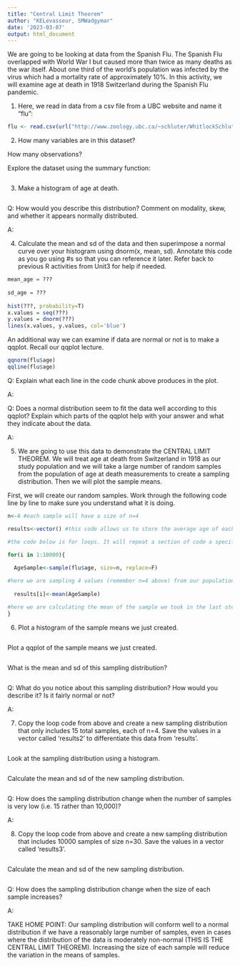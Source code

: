 ---
title: "Central Limit Theorem"
author: "KELevasseur, SMWadgymar"
date: '2023-03-07'
output: html_document
---

We are going to be looking at data from the Spanish Flu. The Spanish Flu overlapped with World War I but caused more than twice as many deaths as the war itself. About one third of the world's population was infected by the virus which had a mortality rate of approximately 10%. In this activity, we will examine age at death in 1918 Switzerland during the Spanish Flu pandemic. 


1) Here, we read in data from a csv file from a UBC website and name it "flu":
```{r}
flu <- read.csv(url("http://www.zoology.ubc.ca/~schluter/WhitlockSchluter/wp-content/data/chapter10/chap10e6AgesAtDeathSpanishFlu1918.csv"))
```


2) How many variables are in this dataset?

How many observations?

Explore the dataset using the summary function:
```{r}

```


3) Make a histogram of age at death.
```{r}

```


Q: How would you describe this distribution? Comment on modality, skew, and whether it appears normally distributed.

A:



4) Calculate the mean and sd of the data and then superimpose a normal curve over your histogram using dnorm(x, mean, sd). Annotate this code as you go using #s so that you can reference it later. Refer back to previous R activities from Unit3 for help if needed.

```{r}
mean_age = ???
  
sd_age = ???
  
hist(???, probability=T)
x.values = seq(???)
y.values = dnorm(???)
lines(x.values, y.values, col='blue')
```


An additional way we can examine if data are normal or not is to make a qqplot. Recall our qqplot lecture.

```{r}
qqnorm(flu$age)
qqline(flu$age)
```

Q: Explain what each line in the code chunk above produces in the plot.

A:

Q: Does a normal distribution seem to fit the data well according to this qqplot? Explain which parts of the qqplot help with your answer and what they indicate about the data.

A: 



5) We are going to use this data to demonstrate the CENTRAL LIMIT THEOREM. We will treat age at death from Switzerland in 1918 as our study population and we will take a large number of random samples from the population of age at death measurements to create a sampling distribution. Then we will plot the sample means.

First, we will create our random samples. Work through the following code line by line to make sure you understand what it is doing.

```{r}
n<-4 #each sample will have a size of n=4

results<-vector() #this code allows us to store the average age of each sample in this vector that I am calling 'results'. This line of code creates a blank vector that we can fill up with average values as we proceed.

#the code below is for loops. It will repeat a section of code a specified number of times. In this case, we are going to loop through this code 10,000 times. Each loop through the code is designated as i, with i=1 for the first loop through i=10000 for the 10000th loop.

for(i in 1:10000){
  
  AgeSample<-sample(flu$age, size=n, replace=F)

#here we are sampling 4 values (remember n=4 above) from our population and calling it 'AgeSample'. The replace=F argument specifies that we are unable to sample the same individual data point more than once (no replacement)
  
  results[i]<-mean(AgeSample)

#here we are calculating the mean of the sample we took in the last step and placing it in the ith spot of the results vector. For the first iteration of the loop, when i=1, the mean for that sample will go into the first spot in the results vector. When i=2, the mean for that second sample will go into the second spot in the vector, and so on. This vector will contain 10000 elements by the time the loop is done.
}
```



6) Plot a histogram of the sample means we just created.

```{r}

```

Plot a qqplot of the sample means we just created.

```{r}

```

What is the mean and sd of this sampling distribution?

```{r}

```

Q: What do you notice about this sampling distribution? How would you describe it? Is it fairly normal or not?

A: 




7) Copy the loop code from above and create a new sampling distribution that only includes 15 total samples, each of n=4. Save the values in a vector called 'results2' to differentiate this data from 'results'.

```{r}

```

Look at the sampling distribution using a histogram.

```{r}

```


Calculate the mean and sd of the new sampling distribution.

```{r}

```


Q: How does the sampling distribution change when the number of samples is very low (i.e. 15 rather than 10,000)?

A: 




8) Copy the loop code from above and create a new sampling distribution that includes 10000 samples of size n=30.  Save the values in a vector called 'results3'.

```{r}

```

Calculate the mean and sd of the new sampling distribution.

```{r}

```


Q: How does the sampling distribution change when the size of each sample increases?

A: 



TAKE HOME POINT:
Our sampling distribution will conform well to a normal distribution if we have a reasonably large number of samples, even in cases where the distribution of the data is moderately non-normal (THIS IS THE CENTRAL LIMIT THEOREM). Increasing the size of each sample will reduce the variation in the means of samples. 
